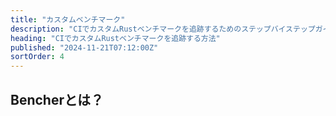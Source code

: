 ```yaml
---
title: "カスタムベンチマーク"
description: "CIでカスタムRustベンチマークを追跡するためのステップバイステップガイド"
heading: "CIでカスタムRustベンチマークを追跡する方法"
published: "2024-11-21T07:12:00Z"
sortOrder: 4
---
```



<Intro
  text="Rustでカスタムベンチマークハーネスを構築する方法"
  url="/ja/learn/benchmarking/rust/custom-harness/"
  name="カスタム"
/>

## Bencherとは？

<BencherIntro />

<Steps
  adapter="json"
  url="/ja/docs/explanation/adapters/#-json"
/>

<JsonInner>
  <CargoBench />
</JsonInner>

<br />

<CallToAction lang={Language.ja} />